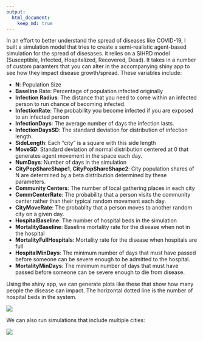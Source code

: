 ```yaml
---
output: 
  html_document:
    keep_md: true
---
```



In an effort to better understand the spread of diseases like COVID-19, I built a simulation model that tries to create a semi-realistic agent-based simulation for the spread of disesases. it relies on a SIHRD model (Susceptible, Infected, Hospitalized, Recovered, Dead). It takes in a number of custom paramters that you can alter in the accompanying shiny app to see how they impact disease growth/spread. These variables include:

* **N**: Population Size
* **Baseline** Rate: Percentage of population infected originally
* **Infection Radius**: The distance that you need to come within an infected person to run chance of becoming infected.
* **InfectionRate**: The probability you become infected if you are exposed to an infected person
* **InfectionDays**: The average number of days the infection lasts.
* **InfectionDaysSD**: The standard deviation for distribution of infection length.
* **SideLength**: Each "city" is a square with this side length
* **MoveSD**: Standard deviation of normal distribution centered at 0 that generates agent movement in the space each day.
* **NumDays**: Number of days in the simulation
* **CityPopShareShape1**, **CityPopShareShape2**: City population shares of N are determined by a beta distribution determined by these parameters.
* **Community Centers**: The number of local gathering places in each city
* **CommCenterRate**: The probability that a person visits the community center rather than their typical random movement each day.
* **CityMoveRate**: The probablity that a person moves to another random city on a given day.
* **HospitalBaseline**: The number of hospital beds in the simulation
* **MortalityBaseline**: Baseline mortality rate for the disease when not in the hospital
* **MortalityFullHospitals**: Mortality rate for the disease when hospitals are full
* **HospitalMinDays**: The minimum number of days that must have passed before someone can be severe enough to be admitted to the hospital.
* **MortalityMinDays**: The minimum number of days that must have passed before someone can be severe enough to die from disease.


Using the shiny app, we can generate plots like these that show how many people the disease can impact. The horizontal dotted line is the number of hospital beds in the system.

![](Screenshot 2020-06-10 at 5.28.00 PM.png)

We can also run simulations that include multiple cities:

![](Screenshot 2020-06-10 at 5.33.38 PM.png)
